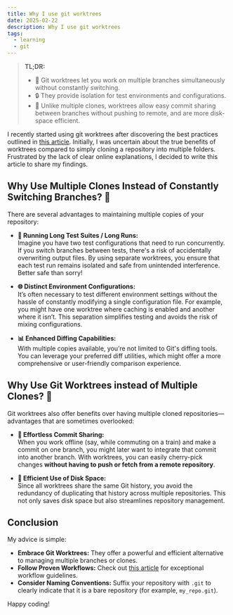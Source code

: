 ```yaml
---
title: Why I use git worktrees
date: 2025-02-22
description: Why I use git worktrees
tags:
  - learning
  - git
---
```


> **TL;DR:**
> - 🌳 Git worktrees let you work on multiple branches simultaneously without constantly switching.
> - 🔒 They provide isolation for test environments and configurations.
> - 💾 Unlike multiple clones, worktrees allow easy commit sharing between branches without pushing to remote, and are more disk-space efficient.

I recently started using git worktrees after discovering the best practices outlined in [this article](https://matklad.github.io/2024/07/25/git-worktrees.html). Initially, I was uncertain about the true benefits of worktrees compared to simply cloning a repository into multiple folders. Frustrated by the lack of clear online explanations, I decided to write this article to share my findings.


## Why Use Multiple Clones Instead of Constantly Switching Branches? 🔄

There are several advantages to maintaining multiple copies of your repository:

- **🧪 Running Long Test Suites / Long Runs:**  
  Imagine you have two test configurations that need to run concurrently. If you switch branches between tests, there's a risk of accidentally overwriting output files. By using separate worktrees, you ensure that each test run remains isolated and safe from unintended interference. Better safe than sorry!

- **🌐 Distinct Environment Configurations:**  
  It’s often necessary to test different environment settings without the hassle of constantly modifying a single configuration file. For example, you might have one worktree where caching is enabled and another where it isn’t. This separation simplifies testing and avoids the risk of mixing configurations.

- **📊 Enhanced Diffing Capabilities:**  
  With multiple copies available, you’re not limited to Git's diffing tools. You can leverage your preferred diff utilities, which might offer a more comprehensive or user-friendly comparison experience.

## Why Use Git Worktrees instead of Multiple Clones? 🤔

Git worktrees also offer benefits over having multiple cloned repositories—advantages that are sometimes overlooked:

- **🔄 Effortless Commit Sharing:**  
  When you work offline (say, while commuting on a train) and make a commit on one branch, you might later want to integrate that commit into another branch. With worktrees, you can easily cherry-pick changes **without having to push or fetch from a remote repository**.

- **💾 Efficient Use of Disk Space:**  
  Since all worktrees share the same Git history, you avoid the redundancy of duplicating that history across multiple repositories. This not only saves disk space but also streamlines repository management.

## Conclusion

My advice is simple:

- **Embrace Git Worktrees:** They offer a powerful and efficient alternative to managing multiple branches or clones.
- **Follow Proven Workflows:** Check out [this article](https://matklad.github.io/2024/07/25/git-worktrees.html) for exceptional workflow guidelines.
- **Consider Naming Conventions:** Suffix your repository with `.git` to clearly indicate that it is a bare repository (for example, `my_repo.git`).

Happy coding!
